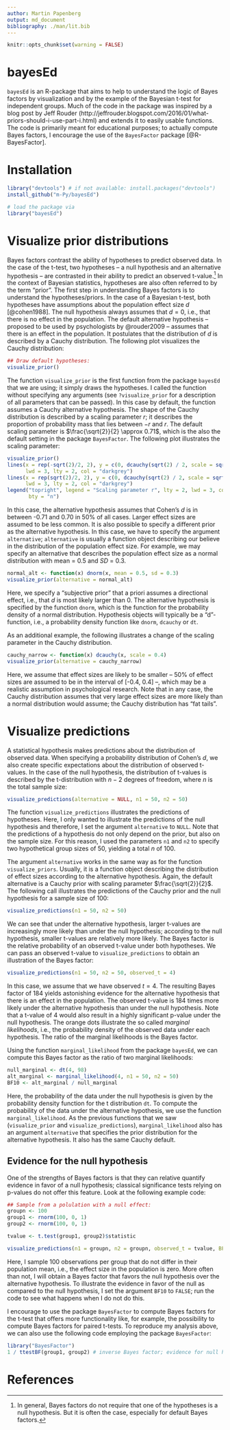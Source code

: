 ```yaml
---
author: Martin Papenberg
output: md_document
bibliography: ./man/lit.bib
---
```


```r
knitr::opts_chunk$set(warning = FALSE)
```

# bayesEd

`bayesEd` is an R-package that aims to help to understand the logic of
Bayes factors by visualization and by the example of the Bayesian t-test
for independent groups. Much of the code in the package was inspired by
a blog post by Jeff Rouder
(http://jeffrouder.blogspot.com/2016/01/what-priors-should-i-use-part-i.html)
and extends it to easily usable functions. The code is primarily meant
for educational purposes; to actually compute Bayes factors, I encourage
the use of the `BayesFactor` package [@R-BayesFactor].

# Installation

```R
library("devtools") # if not available: install.packages("devtools")
install_github("m-Py/bayesEd")
```

```r
# load the package via 
library("bayesEd")
```

# Visualize prior distributions

Bayes factors contrast the ability of hypotheses to predict observed
data. In the case of the t-test, two hypotheses -- a null hypothesis and
an alternative hypothesis -- are contrasted in their ability to predict
an observed t-value.[^1] In the context of Bayesian statistics, hypotheses
are also often referred to by the term "prior". The first step in
understanding Bayes factors is to understand the hypotheses/priors. In
the case of a Bayesian t-test, both hypotheses have assumptions about
the population effect size $d$ [@cohen1988]. The null hypothesis always
assumes that $d = 0$, i.e., that there is no effect in the
population. The default alternative hypothesis -- proposed to be used by
psychologists by @rouder2009 -- assumes that there is an effect in the
population. It postulates that the distribution of $d$ is described by a
Cauchy distribution. The following plot visualizes the Cauchy
distribution:

[^1]: In general, Bayes factors do not require that one of the
hypotheses is a null hypothesis. But it is often the case, especially
for default Bayes factors.

```r
## Draw default hypotheses:
visualize_prior()
```

The function `visualize_prior` is the first function from the package
`bayesEd` that we are using; it simply draws the hypotheses. I called
the function without specifying any arguments (see `?visualize_prior`
for a description of all parameters that can be passed). In this case by
default, the function assumes a Cauchy alternative hypothesis. The shape
of the Cauchy distribution is described by a scaling parameter $r$; it
describes the proportion of probability mass that lies between $-r$ and
$r$. The default scaling parameter is $\frac{\sqrt{2}}{2} \approx 0.71$,
which is the also the default setting in the package `BayesFactor`.  The
following plot illustrates the scaling parameter:

```r
visualize_prior()
lines(x = rep(-sqrt(2)/2, 2), y = c(0, dcauchy(sqrt(2) / 2, scale = sqrt(2)/2)),
      lwd = 3, lty = 2, col = "darkgrey")
lines(x = rep(sqrt(2)/2, 2), y = c(0, dcauchy(sqrt(2) / 2, scale = sqrt(2)/2)),
      lwd = 3, lty = 2, col = "darkgrey")
legend("topright", legend = "Scaling parameter r", lty = 2, lwd = 3, col = "darkgrey",
       bty = "n")
```

In this case, the alternative hypothesis assumes that Cohen's $d$ is in
between -0.71 and 0.70 in 50% of all cases. Larger effect sizes are
assumed to be less common. It is also possible to specify a different
prior as the alternative hypothesis. In this case, we have to specify
the argument `alternative`; `alternative` is usually a function object
describing our believe in the distribution of the population effect
size. For example, we may specify an alternative that describes the
population effect size as a normal distribution with mean = 0.5 and *SD*
= 0.3.

```r
normal_alt <- function(x) dnorm(x, mean = 0.5, sd = 0.3)
visualize_prior(alternative = normal_alt)
```

Here, we specify a "subjective prior" that a priori assumes a
directional effect, i.e., that $d$ is most likely larger than 0. The
alternative hypothesis is specified by the function `dnorm`, which is
the function for the probability density of a normal
distribution. Hypothesis objects will typically be a "d"-function, i.e.,
a probability density function like `dnorm`, `dcauchy` or `dt`.

As an additional example, the following illustrates a change of the
scaling parameter in the Cauchy distribution. 

```r
cauchy_narrow <- function(x) dcauchy(x, scale = 0.4)
visualize_prior(alternative = cauchy_narrow)
```

Here, we assume that effect sizes are likely to be smaller -- 50% of
effect sizes are assumed to be in the interval of [-0.4, 0.4] --, which
may be a realistic assumption in psychological research. Note that in
any case, the Cauchy distribution assumes that very large effect sizes
are more likely than a normal distribution would assume; the Cauchy
distribution has "fat tails".

# Visualize predictions

A statistical hypothesis makes predictions about the distribution of
observed data. When specifying a probability distribution of Cohen's
$d$, we also create specific expectations about the distribution of
observed t-values. In the case of the null hypothesis, the distribution
of t-values is described by the t-distribution with $n - 2$ degrees of
freedom, where $n$ is the total sample size:

```r
visualize_predictions(alternative = NULL, n1 = 50, n2 = 50)
```

The function `visualize_predictions` illustrates the predictions of
hypotheses. Here, I only wanted to illustrate the predictions of the
null hypothesis and therefore, I set the argument `alternative` to
`NULL`. Note that the predictions of a hypothesis do not only depend on
the prior, but also on the sample size. For this reason, I used the
parameters `n1` and `n2` to specify two hypothetical group sizes of 50,
yielding a total $n$ of 100.

The argument `alternative` works in the same way as for the function
`visualize_priors`. Usually, it is a function object describing the
distribution of effect sizes according to the alternative
hypothesis. Again, the default alternative is a Cauchy prior with
scaling parameter $\frac{\sqrt{2}}{2}$. The following call illustrates
the predictions of the Cauchy prior and the null hypothesis for a sample
size of 100:

```r
visualize_predictions(n1 = 50, n2 = 50)
```

We can see that under the alternative hypothesis, larger t-values are
increasingly more likely than under the null hypothesis; according to
the null hypothesis, smaller t-values are relatively more likely. The
Bayes factor is the relative probability of an observed t-value under
both hypotheses. We can pass an observed t-value to
`visualize_predictions` to obtain an illustration of the Bayes factor:

```r
visualize_predictions(n1 = 50, n2 = 50, observed_t = 4)
```

In this case, we assume that we have observed $t = 4$. The resulting
Bayes factor of 184 yields astonishing evidence for the alternative
hypothesis that there is an effect in the population. The observed
t-value is 184 times more likely under the alternative hypothesis than
under the null hypothesis. Note that a t-value of 4 would also result in
a highly significant p-value under the null hypothesis. The orange dots
illustrate the so called *marginal likelihoods*, i.e., the probability
density of the observed data under each hypothesis. The ratio of the
marginal likelihoods is the Bayes factor.

Using the function `marginal_likelihood` from the package `bayesEd`, we
can compute this Bayes factor as the ratio of two marginal likelihoods:

```r
null_marginal <- dt(4, 98)
alt_marginal <- marginal_likelihood(4, n1 = 50, n2 = 50)
BF10 <- alt_marginal / null_marginal
```

Here, the probability of the data under the null hypothesis is given by
the probability density function for the t distribution `dt`. To compute
the probability of the data under the alternative hypothesis, we use the
function `marginal_likelihood`. As the previous functions that we saw
(`visualize_prior` and `visualize_predictions`), `marginal_likelihood`
also has an argument `alternative` that specifies the prior distribution
for the alternative hypothesis. It also has the same Cauchy default.

## Evidence for the null hypothesis

One of the strengths of Bayes factors is that they can relative quantify
evidence in favor of a null hypothesis; classical significance tests
relying on p-values do not offer this feature. Look at the following
example code:

```r

## Sample from a polulation with a null effect:
groupn <- 100
group1 <- rnorm(100, 0, 1)
group2 <- rnorm(100, 0, 1)

tvalue <- t.test(group1, group2)$statistic

visualize_predictions(n1 = groupn, n2 = groupn, observed_t = tvalue, BF10 = FALSE)

```

Here, I sample 100 observations per group that do not differ in their
population mean, i.e., the effect size in the population is zero. More
often than not, I will obtain a Bayes factor that favors the null
hypothesis over the alternative hypothesis. To illustrate the evidence
in favor of the null as compared to the null hypothesis, I set the
argument `BF10` to `FALSE`; run the code to see what happens when I do
not do this.

I encourage to use the package `BayesFactor` to compute Bayes factors
for the t-test that offers more functionality like, for example, the
possibility to compute Bayes factors for paired t-tests. To reproduce my
analysis above, we can also use the following code employing the package
`BayesFactor`:

```r
library("BayesFactor")
1 / ttestBF(group1, group2) # inverse Bayes factor; evidence for null hypothesis
```

# References
